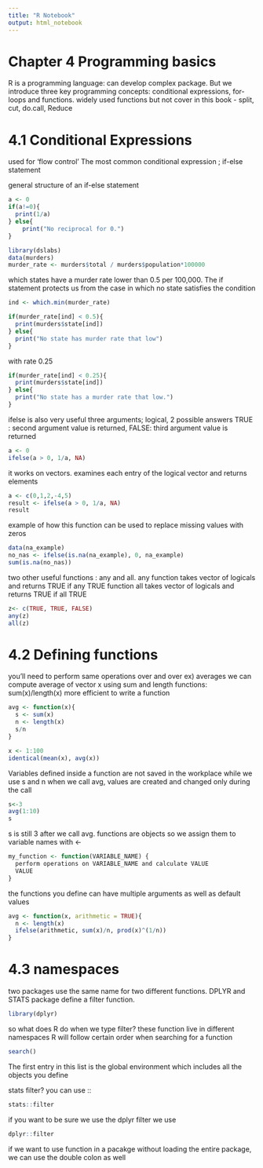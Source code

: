 ```yaml
---
title: "R Notebook"
output: html_notebook
---
```


# Chapter 4 Programming basics

R is a programming language: can develop complex package. But we introduce three key programming concepts: conditional expressions, for-loops and functions. widely used functions but not cover in this book - split, cut, do.call, Reduce

# 4.1 Conditional Expressions

used for 'flow control'
The most common conditional expression ; if-else statement

general structure of an if-else statement

```r
a <- 0
if(a!=0){
  print(1/a)
} else{
    print("No reciprocal for 0.")
}

```

```r
library(dslabs)
data(murders)
murder_rate <- murders$total / murders$population*100000
```

which states have a murder rate lower than 0.5 per 100,000. The if statement protects us from the case in which no state satisfies the condition

```r
ind <- which.min(murder_rate)

if(murder_rate[ind] < 0.5){
  print(murders$state[ind]) 
} else{
  print("No state has murder rate that low")
}
```

with rate 0.25

```r
if(murder_rate[ind] < 0.25){
  print(murders$state[ind]) 
} else{
  print("No state has a murder rate that low.")
}
```

ifelse is also very useful
three arguments; logical, 2 possible answers
TRUE : second argument value is returned, FALSE: third argument value is returned

```r
a <- 0
ifelse(a > 0, 1/a, NA)
```

it works on vectors.
examines each entry of the logical vector and returns elements

```r
a <- c(0,1,2,-4,5)
result <- ifelse(a > 0, 1/a, NA)
result
```

example of how this function can be used to replace missing values with zeros

```r
data(na_example)
no_nas <- ifelse(is.na(na_example), 0, na_example)
sum(is.na(no_nas))
```

two other useful functions : any and all.
any function takes vector of logicals and returns TRUE if any TRUE
function all takes vector of logicals and returns TRUE if all TRUE

```r
z<- c(TRUE, TRUE, FALSE)
any(z)
all(z)
```

# 4.2 Defining functions

you'll need to perform same operations over and over
ex) averages
we can compute average of vector x using sum and length functions: sum(x)/length(x)
more efficient to write a function

```r
avg <- function(x){
  s <- sum(x)
  n <- length(x)
  s/n
}
```

```r
x <- 1:100
identical(mean(x), avg(x))
```

Variables defined inside a function are not saved in the workplace
while we use s and n when we call avg, values are created and changed only during the call

```r
s<-3
avg(1:10)
s
```

s is still 3 after we call avg.
functions are objects so we assign them to variable names with <-

```r
my_function <- function(VARIABLE_NAME) {
  perform operations on VARIABLE_NAME and calculate VALUE
  VALUE
}
```

the functions you define can have multiple arguments as well as default values

```r
avg <- function(x, arithmetic = TRUE){
  n <- length(x)
  ifelse(arithmetic, sum(x)/n, prod(x)^(1/n))
}
```

# 4.3 namespaces

two packages use the same name for two different functions. DPLYR and STATS package define a filter function.

```r
library(dplyr)

```

so what does R do when we type filter?
these function live in different namespaces
R will follow certain order when searching for a function

```r
search()
```

The first entry in this list is the global environment which includes all the objects you define

stats filter?
you can use ::

```r
stats::filter
```

if you want to be sure we use the dplyr filter we use

```r
dplyr::filter
```

if we want to use function in a pacakge without loading the entire package, we can use the double colon as well


